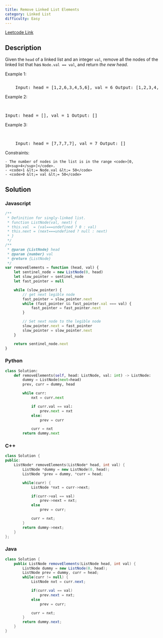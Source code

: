 ```yaml
---
title: Remove Linked List Elements
category: Linked List
difficulty: Easy
---
```


<Callout>

[Leetcode Link](https://leetcode.com/problems/remove-linked-list-elements)

</Callout>

## Description

Given the <code>head</code> of a linked list and an integer <code>val</code>, remove all the nodes of the linked list that has <code>Node.val == val</code>, and return _the new head_.

Example 1:

<Image
	alt=""
	src="https://assets.leetcode.com/uploads/2021/03/06/removelinked-list.jpg"
	width={500}
	height={142}
/>
<br />

<pre className="overflow-x-auto">
	Input: head = [1,2,6,3,4,5,6], val = 6 Output: [1,2,3,4,5]
</pre>

Example 2:

<br />

<pre className="overflow-x-auto">Input: head = [], val = 1 Output: []</pre>

Example 3:

<br />

<pre className="overflow-x-auto">
	Input: head = [7,7,7,7], val = 7 Output: []
</pre>

Constraints:

    - The number of nodes in the list is in the range <code>[0, 10<sup>4</sup>]</code>.
    - <code>1 &lt;= Node.val &lt;= 50</code>
    - <code>0 &lt;= val &lt;= 50</code>

## Solution

### Javascript

```javascript
/**
 * Definition for singly-linked list.
 * function ListNode(val, next) {
 * this.val  = (val===undefined ? 0 : val)
 * this.next = (next===undefined ? null : next)
 * }
 */
/**
 * @param {ListNode} head
 * @param {number} val
 * @return {ListNode}
 */
var removeElements = function (head, val) {
	let sentinel_node = new ListNode(0, head)
	let slow_pointer = sentinel_node
	let fast_pointer = null

	while (slow_pointer) {
		// get next legible node
		fast_pointer = slow_pointer.next
		while (fast_pointer && fast_pointer.val === val) {
			fast_pointer = fast_pointer.next
		}

		// Set next node to the legible node
		slow_pointer.next = fast_pointer
		slow_pointer = slow_pointer.next
	}

	return sentinel_node.next
}
```

### Python

```python
class Solution:
    def removeElements(self, head: ListNode, val: int) -> ListNode:
        dummy = ListNode(next=head)
        prev, curr = dummy, head

        while curr:
            nxt = curr.next

            if curr.val == val:
                prev.next = nxt
            else:
                prev = curr

            curr = nxt
        return dummy.next

```

### C++

```cpp
class Solution {
public:
    ListNode* removeElements(ListNode* head, int val) {
        ListNode *dummy = new ListNode(0, head);
        ListNode *prev = dummy, *curr = head;

        while(curr) {
            ListNode *nxt = curr->next;

            if(curr->val == val)
                prev->next = nxt;
            else
                prev = curr;

            curr = nxt;
        }
        return dummy->next;
    }
};

```

### Java

```java
class Solution {
    public ListNode removeElements(ListNode head, int val) {
        ListNode dummy = new ListNode(0, head);
        ListNode prev = dummy, curr = head;
        while(curr != null) {
            ListNode nxt = curr.next;

            if(curr.val == val)
                prev.next = nxt;
            else
                prev = curr;

            curr = nxt;
        }
        return dummy.next;
    }
}

```
